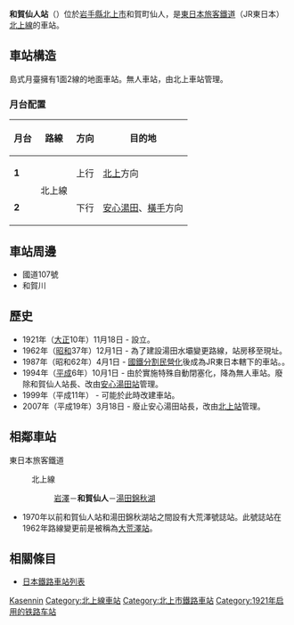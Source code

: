 {{noteTA
|T=zh-tw:和賀仙人車站;zh-hk:和賀仙人站;zh-cn:和賀仙人站;
|1=zh-tw:和賀仙人車站;zh-hk:和賀仙人站;zh-cn:和賀仙人站;}}
{{日本車站資訊
|公司色 = green
|站名 = 和賀仙人站
|圖片 = Wakasennin-Sta01.JPG
|pxl = 250px
|圖片說明 = 站房
|日文原名 = 和賀仙人
|平假名 = わかせんにん
|羅馬拼音 = Waka-sennin
|電報略號 = ニン
|所屬公司 = [[東日本旅客鐵道|東日本旅客鐵道]]（JR東日本）
|所在地 = [[岩手縣|岩手縣]][[北上市|北上市]]和賀町仙人7地割18
|啟用年月日 = 1921年11月18日
|車站構造 = 地面車站
|月台配置 = 1面2線
|所屬路線 = {{Color|#754C9B|■}}[[北上線|北上線]]
|前一站 = [[岩澤車站|岩澤]]
|前一站距離 = 2.2
|後一站距離 = 8.5
|後一站 = [[湯田錦秋湖車站|湯田錦秋湖]]
|距離 = 20.3
|起站 = [[北上車站|北上]]
}}
'''和賀仙人站'''（{{jpn|j=和賀仙人駅|hg=わかせんにんえき|rm=Waka-sennin eki|f=y}}）位於[[岩手縣|岩手縣]][[北上市|北上市]]和賀町仙人，是[[東日本旅客鐵道|東日本旅客鐵道]]（JR東日本）[[北上線|北上線]]的車站。

== 車站構造 ==
島式月臺擁有1面2線的地面車站。無人車站，由北上車站管理。
=== 月台配置 ===
{| class=wikitable
|-
!月台!!路線!!方向!!目的地
|-
|'''1'''
|rowspan=2|{{Color|#754C9B|■}}北上線
|上行
|[[北上站|北上]]方向
|-
|'''2'''
|下行
|[[安心湯田站|安心湯田]]、[[橫手站|橫手]]方向
|}

==車站周邊==
*國道107號
*和賀川

==歷史==
*1921年（[[大正|大正]]10年）11月18日 - 設立。
*1962年（[[昭和|昭和]]37年）12月1日 - 為了建設湯田水壩變更路線，站房移至現址。
*1987年（昭和62年）4月1日 - [[國鐵分割民營化|國鐵分割民營化]]後成為JR東日本轄下的車站。。
*1994年（[[平成|平成]]6年）10月1日 - 由於實施特殊自動閉塞化，降為無人車站。廢除和賀仙人站長、改由[[安心湯田站|安心湯田站]]管理。
*1999年（平成11年） - 可能於此時改建車站。
*2007年（平成19年）3月18日 - 廢止安心湯田站長，改由[[北上站|北上站]]管理。

==相鄰車站==
; 東日本旅客鐵道
: {{Color|#754C9B|■}}北上線
:: [[岩澤站|岩澤]]－'''和賀仙人'''－[[湯田錦秋湖站|湯田錦秋湖]]
*1970年以前和賀仙人站和湯田錦秋湖站之間設有大荒澤號誌站。此號誌站在1962年路線變更前是被稱為[[大荒澤站|大荒澤站]]。

==相關條目==
*[[日本鐵路車站列表|日本鐵路車站列表]]

{{北上線}}

{{DEFAULTSORT:Wakasennin}}
[[Category:日本鐵路車站_Wa|Kasennin]]
[[Category:北上線車站|Category:北上線車站]]
[[Category:北上市鐵路車站|Category:北上市鐵路車站]]
[[Category:1921年启用的铁路车站|Category:1921年启用的铁路车站]]